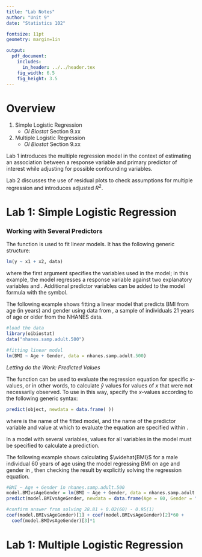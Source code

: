 ```yaml
---
title: "Lab Notes"
author: "Unit 9"
date: "Statistics 102"

fontsize: 11pt
geometry: margin=1in

output:
  pdf_document:
    includes:
      in_header: ../../header.tex
    fig_width: 6.5
    fig_height: 3.5
---
```


# Overview

1. Simple Logistic Regression
    - *OI Biostat* Section 9.xx
    
2. Multiple Logistic Regression
    - *OI Biostat* Section 9.xx

Lab 1 introduces the multiple regression model in the context of estimating an association between a response variable and primary predictor of interest while adjusting for possible confounding variables.

Lab 2 discusses the use of residual plots to check assumptions for multiple regression and introduces adjusted $R^2$. 

\newpage


# Lab 1: Simple Logistic Regression

### Working with Several Predictors

The \textbf{\texttt{lm()}} function is used to fit linear models. It has the following generic structure:

```r
lm(y ~ x1 + x2, data)
```

where the first argument specifies the variables used in the model; in this example, the model regresses a response variable \texttt{y} against two explanatory variables \texttt{x1} and \texttt{x2}. Additional predictor variables can be added to the model formula with the \texttt{+} symbol.

The following example shows fitting a linear model that predicts BMI from age (in years) and gender using data from \texttt{nhanes.samp.adult.500}, a sample of individuals 21 years of age or older from the NHANES data.

```r
#load the data
library(oibiostat)
data("nhanes.samp.adult.500")

#fitting linear model
lm(BMI ~ Age + Gender, data = nhanes.samp.adult.500)
```

\vspace{0.5cm}

*Letting \textsf{R} do the Work: Predicted Values*

The \texttt{predict()} function can be used to evaluate the regression equation for specific $x$-values, or in other words, to calculate $\hat{y}$ values for values of $x$ that were not necessarily observed. To use \texttt{predict()} in this way, specify the $x$-values according to the following generic syntax:

```r
predict(object, newdata = data.frame( ))
```

where \texttt{object} is the name of the fitted model, and the name of the predictor variable and value at which to evaluate the equation are specified within \texttt{newdata = data.frame()}.

In a model with several variables, values for all variables in the model must be specified to calculate a prediction.

The following example shows calculating $\widehat{BMI}$ for a male individual 60 years of age using the model regressing BMI on age and gender in \texttt{nhanes.samp.adult.500}, then checking the result by explicitly solving the regression equation.

```r
#BMI ~ Age + Gender in nhanes.samp.adult.500
model.BMIvsAgeGender = lm(BMI ~ Age + Gender, data = nhanes.samp.adult.500)
predict(model.BMIvsAgeGender, newdata = data.frame(Age = 60, Gender = "male"))

#confirm answer from solving 28.81 + 0.02(60) - 0.95(1)
coef(model.BMIvsAgeGender)[1] + coef(model.BMIvsAgeGender)[2]*60 + 
  coef(model.BMIvsAgeGender)[3]*1
```


\newpage

# Lab 1: Multiple Logistic Regression